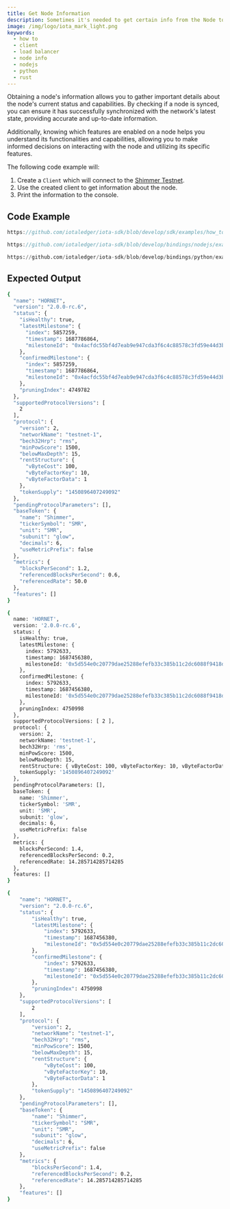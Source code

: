 ```yaml
---
title: Get Node Information
description: Sometimes it's needed to get certain info from the Node to determine for example if the node is synced or which features it has enabled. You can get this info from a Client instance.
image: /img/logo/iota_mark_light.png
keywords:
  - how to
  - client
  - load balancer
  - node info
  - nodejs
  - python
  - rust
---
```



Obtaining a node's information allows you to gather important details about the node's current status and capabilities.
By checking if a node is synced, you can ensure it has successfully synchronized with the network's latest state,
providing accurate and up-to-date information.

Additionally, knowing which features are enabled on a node helps you understand its functionalities and capabilities,
allowing you to make informed decisions on interacting with the node and utilizing its specific features.

<AccountClient />

The following code example will:

1. Create a `Client` which will connect to the [Shimmer Testnet](https://api.testnet.shimmer.network).
2. Use the created client to get information about the node.
3. Print the information to the console.

## Code Example

<Tabs groupId="language" queryString>
<TabItem value="rust" label="Rust">

```rust reference
https://github.com/iotaledger/iota-sdk/blob/develop/sdk/examples/how_tos/client/get_info.rs
```

</TabItem>
<TabItem value="typescript-node" label="Typescript (Node.js)">

```typescript reference
https://github.com/iotaledger/iota-sdk/blob/develop/bindings/nodejs/examples/how_tos/client/get-info.ts
```

</TabItem>
<TabItem value="python" label="Python">

```python reference
https://github.com/iotaledger/iota-sdk/blob/develop/bindings/python/examples/how_tos/client/get_info.py
```

</TabItem>
</Tabs>

## Expected Output

<Tabs groupId="language" queryString>
<TabItem value="rust" label="Rust">

```bash
{
  "name": "HORNET",
  "version": "2.0.0-rc.6",
  "status": {
    "isHealthy": true,
    "latestMilestone": {
      "index": 5857259,
      "timestamp": 1687786864,
      "milestoneId": "0x4acfdc55bf4d7eab9e947cda3f6c4c88578c3fd59e44d3b461b706ef73186622"
    },
    "confirmedMilestone": {
      "index": 5857259,
      "timestamp": 1687786864,
      "milestoneId": "0x4acfdc55bf4d7eab9e947cda3f6c4c88578c3fd59e44d3b461b706ef73186622"
    },
    "pruningIndex": 4749782
  },
  "supportedProtocolVersions": [
    2
  ],
  "protocol": {
    "version": 2,
    "networkName": "testnet-1",
    "bech32Hrp": "rms",
    "minPowScore": 1500,
    "belowMaxDepth": 15,
    "rentStructure": {
      "vByteCost": 100,
      "vByteFactorKey": 10,
      "vByteFactorData": 1
    },
    "tokenSupply": "1450896407249092"
  },
  "pendingProtocolParameters": [],
  "baseToken": {
    "name": "Shimmer",
    "tickerSymbol": "SMR",
    "unit": "SMR",
    "subunit": "glow",
    "decimals": 6,
    "useMetricPrefix": false
  },
  "metrics": {
    "blocksPerSecond": 1.2,
    "referencedBlocksPerSecond": 0.6,
    "referencedRate": 50.0
  },
  "features": []
}
```

</TabItem>
<TabItem value="typescript-node" label="Typescript (Node.js)">

```bash
{
  name: 'HORNET',
  version: '2.0.0-rc.6',
  status: {
    isHealthy: true,
    latestMilestone: {
      index: 5792633,
      timestamp: 1687456380,
      milestoneId: '0x5d554e0c20779dae25288efefb33c385b11c2dc6088f9418d3a1fececa1385fc'
    },
    confirmedMilestone: {
      index: 5792633,
      timestamp: 1687456380,
      milestoneId: '0x5d554e0c20779dae25288efefb33c385b11c2dc6088f9418d3a1fececa1385fc'
    },
    pruningIndex: 4750998
  },
  supportedProtocolVersions: [ 2 ],
  protocol: {
    version: 2,
    networkName: 'testnet-1',
    bech32Hrp: 'rms',
    minPowScore: 1500,
    belowMaxDepth: 15,
    rentStructure: { vByteCost: 100, vByteFactorKey: 10, vByteFactorData: 1 },
    tokenSupply: '1450896407249092'
  },
  pendingProtocolParameters: [],
  baseToken: {
    name: 'Shimmer',
    tickerSymbol: 'SMR',
    unit: 'SMR',
    subunit: 'glow',
    decimals: 6,
    useMetricPrefix: false
  },
  metrics: {
    blocksPerSecond: 1.4,
    referencedBlocksPerSecond: 0.2,
    referencedRate: 14.285714285714285
  },
  features: []
}
```

</TabItem>
<TabItem value="python" label="Python">

```bash
{
    "name": "HORNET",
    "version": "2.0.0-rc.6",
    "status": {
        "isHealthy": true,
        "latestMilestone": {
            "index": 5792633,
            "timestamp": 1687456380,
            "milestoneId": "0x5d554e0c20779dae25288efefb33c385b11c2dc6088f9418d3a1fececa1385fc"
        },
        "confirmedMilestone": {
            "index": 5792633,
            "timestamp": 1687456380,
            "milestoneId": "0x5d554e0c20779dae25288efefb33c385b11c2dc6088f9418d3a1fececa1385fc"
        },
        "pruningIndex": 4750998
    },
    "supportedProtocolVersions": [
        2
    ],
    "protocol": {
        "version": 2,
        "networkName": "testnet-1",
        "bech32Hrp": "rms",
        "minPowScore": 1500,
        "belowMaxDepth": 15,
        "rentStructure": {
            "vByteCost": 100,
            "vByteFactorKey": 10,
            "vByteFactorData": 1
        },
        "tokenSupply": "1450896407249092"
    },
    "pendingProtocolParameters": [],
    "baseToken": {
        "name": "Shimmer",
        "tickerSymbol": "SMR",
        "unit": "SMR",
        "subunit": "glow",
        "decimals": 6,
        "useMetricPrefix": false
    },
    "metrics": {
        "blocksPerSecond": 1.4,
        "referencedBlocksPerSecond": 0.2,
        "referencedRate": 14.285714285714285
    },
    "features": []
}
```

</TabItem>
</Tabs>
